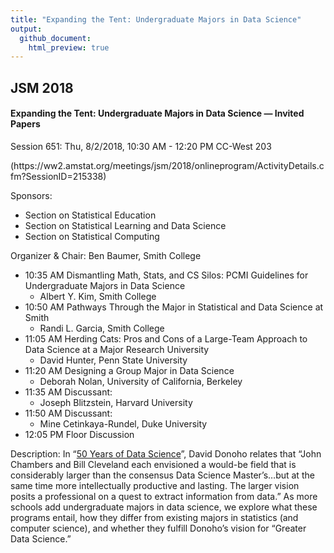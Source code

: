 ```yaml
---
title: "Expanding the Tent: Undergraduate Majors in Data Science"
output:
  github_document:
    html_preview: true
---
```


## JSM 2018

#### Expanding the Tent: Undergraduate Majors in Data Science — Invited Papers

Session 651:	Thu, 8/2/2018, 10:30 AM - 12:20 PM	CC-West 203

(https://ww2.amstat.org/meetings/jsm/2018/onlineprogram/ActivityDetails.cfm?SessionID=215338)

Sponsors:

- Section on Statistical Education 
- Section on Statistical Learning and Data Science 
- Section on Statistical Computing

Organizer & Chair: Ben Baumer, Smith College

- 10:35 AM	Dismantling Math, Stats, and CS Silos: PCMI Guidelines for Undergraduate Majors in Data Science  
    - Albert Y. Kim, Smith College
- 10:50 AM	Pathways Through the Major in Statistical and Data Science at Smith  
    - Randi L. Garcia, Smith College
- 11:05 AM	Herding Cats: Pros and Cons of a Large-Team Approach to Data Science at a Major Research University  
    - David Hunter, Penn State University
- 11:20 AM	Designing a Group Major in Data Science  
    - Deborah Nolan, University of California, Berkeley
- 11:35 AM	Discussant:   
    - Joseph Blitzstein, Harvard University
- 11:50 AM	Discussant:   
    - Mine Cetinkaya-Rundel, Duke University
- 12:05 PM	Floor Discussion

Description: In “[50 Years of Data Science](https://www.tandfonline.com/doi/abs/10.1080/10618600.2017.1384734)”, David Donoho relates that “John Chambers and Bill Cleveland each envisioned a would-be field that is considerably larger than the consensus Data Science Master’s...but at the same time more intellectually productive and lasting. The larger vision posits a professional on a quest to extract information from data.” As more schools add undergraduate majors in data science, we explore what these programs entail, how they differ from existing majors in statistics (and computer science), and whether they fulfill Donoho’s vision for “Greater Data Science.”

